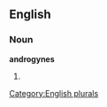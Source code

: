 
==English==

===Noun===
'''androgynes'''

# {{plural of|[[androgyne]]}}

[[Category:English plurals]]
